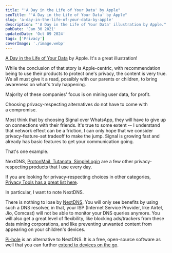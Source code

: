 ```yaml
---
title: "'A Day in the Life of Your Data' by Apple"
seoTitle: "'A Day in the Life of Your Data' by Apple"
slug: 'a-day-in-the-life-of-your-data-by-apple'
description: "'A Day in the Life of Your Data' illustration by Apple."
pubDate: 'Jan 30 2021'
updatedDate: 'Oct 09 2024'
tags: ['Privacy']
coverImage: './image.webp'
---
```


[A Day in the Life of Your Data](https://www.apple.com/privacy/docs/A_Day_in_the_Life_of_Your_Data.pdf) by Apple. It's a great illustration!

While the conclusion of that story is Apple-centric, with recommendation being to use their products to protect one's privacy, the content is very true. We all must give it a read, possibly with our parents or children, to bring awareness on what's truly happening.

Majority of these companies' focus is on mining user data, for profit.

Choosing privacy-respecting alternatives do not have to come with a compromise.

Most think that by choosing Signal over WhatsApp, they will have to give up on connections with their friends. It's true to some extent -- I understand that network effect can be a friction, I can only hope that we consider privacy-feature-set tradeoff to make the jump. Signal is growing fast and already has basic features to get your communication going.

That's one example.

NextDNS, [ProtonMail, Tutanota, SimpleLogin](https://www.arun.blog/post/of-emails-and-aliases/) are a few other privacy-respecting products that I use every day.

If you are looking for privacy-respecting choices in other categories, [Privacy Tools has a great list here](https://www.privacytools.io/).

In particular, I want to note NextDNS.

There is nothing to lose by [NextDNS](https://www.arun.blog/post/my-network-setup/). You will only see benefits by using such a DNS resolver, in that, your ISP (Internet Service Provider, like Airtel, Jio, Comcast) will not be able to monitor your DNS queries anymore. You will also get a great level of flexibility, like blocking ads/trackers from these data mining corporations, and like preventing unwanted content from appearing on your children's devices.

[Pi-hole](https://pi-hole.net/) is an alternative to NextDNS. It is a free, open-source software as well that you can further [extend to devices on the go](https://docs.pi-hole.net/guides/vpn/wireguard/overview/).
